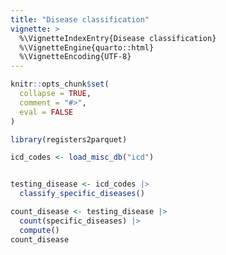 ---
title: "Disease classification"
vignette: >
  %\VignetteIndexEntry{Disease classification}
  %\VignetteEngine{quarto::html}
  %\VignetteEncoding{UTF-8}
---

```{r, include = FALSE}
knitr::opts_chunk$set(
  collapse = TRUE,
  comment = "#>",
  eval = FALSE
)
```

```{r}
library(registers2parquet)
```

```{r}
icd_codes <- load_misc_db("icd")


testing_disease <- icd_codes |>
  classify_specific_diseases()

count_disease <- testing_disease |>
  count(specific_diseases) |>
  compute()
count_disease
```
